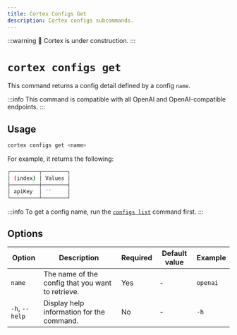 ```yaml
---
title: Cortex Configs Get
description: Cortex configs subcommands.
---
```


:::warning
🚧 Cortex is under construction.
:::

# `cortex configs get`

This command returns a config detail defined by a config `name`.

:::info
This command is compatible with all OpenAI and OpenAI-compatible endpoints.
:::

## Usage

```bash
cortex configs get <name>
```
For example, it returns the following:
```bash
┌─────────┬────────┐
│ (index) │ Values │
├─────────┼────────┤
│ apiKey  │ ''     │
└─────────┴────────┘

```
:::info
To get a config name, run the [`configs list`](/docs/cli/configs/list) command first.
:::
## Options

| Option            | Description                                           | Required | Default value | Example         |
|-------------------|-------------------------------------------------------|----------|---------------|-----------------|
| `name`        | The name of the config that you want to retrieve.     | Yes      | -             | `openai`|
| `-h`, `--help`    | Display help information for the command.             | No       | -             | `-h`        |

